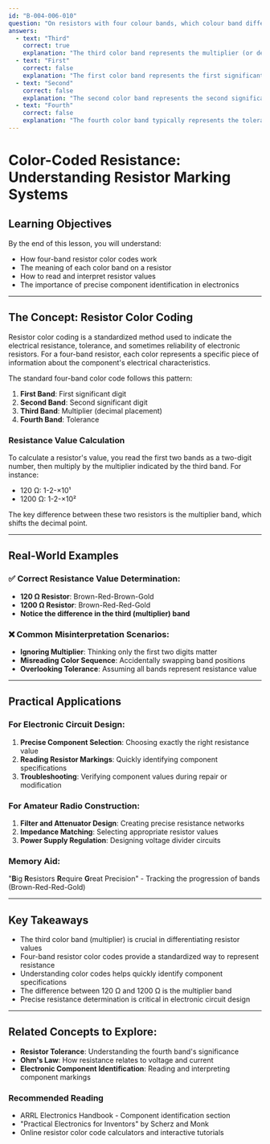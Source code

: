 ```yaml
---
id: "B-004-006-010"
question: "On resistors with four colour bands, which colour band differentiates two resistors rated at 120 ohms and 1200 ohms respectively?"
answers:
  - text: "Third"
    correct: true
    explanation: "The third color band represents the multiplier (or decimal) that determines the final resistance value. In this case, it's the difference between 120 ohms and 1200 ohms, showing how the multiplier band changes the resistor's value by shifting the decimal point."
  - text: "First"
    correct: false
    explanation: "The first color band represents the first significant digit of the resistor's value, which is the same for both 120 and 1200 ohm resistors (1), and thus cannot differentiate between these two resistance values."
  - text: "Second"
    correct: false
    explanation: "The second color band represents the second significant digit of the resistor's value. For 120 ohms and 1200 ohms, this band (2) is identical, so it cannot distinguish between these two resistance values."
  - text: "Fourth"
    correct: false
    explanation: "The fourth color band typically represents the tolerance of the resistor, which indicates the precision of the resistance value. It does not determine the base resistance value and therefore cannot differentiate between 120 and 1200 ohm resistors."
---
```


# Color-Coded Resistance: Understanding Resistor Marking Systems

## Learning Objectives
By the end of this lesson, you will understand:
- How four-band resistor color codes work
- The meaning of each color band on a resistor
- How to read and interpret resistor values
- The importance of precise component identification in electronics

---

## The Concept: Resistor Color Coding

Resistor color coding is a standardized method used to indicate the electrical resistance, tolerance, and sometimes reliability of electronic resistors. For a four-band resistor, each color represents a specific piece of information about the component's electrical characteristics.

The standard four-band color code follows this pattern:
1. **First Band**: First significant digit
2. **Second Band**: Second significant digit
3. **Third Band**: Multiplier (decimal placement)
4. **Fourth Band**: Tolerance

### Resistance Value Calculation

To calculate a resistor's value, you read the first two bands as a two-digit number, then multiply by the multiplier indicated by the third band. For instance:
- 120 Ω: 1-2-×10¹
- 1200 Ω: 1-2-×10²

The key difference between these two resistors is the multiplier band, which shifts the decimal point.

---

## Real-World Examples

### ✅ Correct Resistance Value Determination:
- **120 Ω Resistor**: Brown-Red-Brown-Gold
- **1200 Ω Resistor**: Brown-Red-Red-Gold
- **Notice the difference in the third (multiplier) band**

### ❌ Common Misinterpretation Scenarios:
- **Ignoring Multiplier**: Thinking only the first two digits matter
- **Misreading Color Sequence**: Accidentally swapping band positions
- **Overlooking Tolerance**: Assuming all bands represent resistance value

---

## Practical Applications

### For Electronic Circuit Design:
1. **Precise Component Selection**: Choosing exactly the right resistance value
2. **Reading Resistor Markings**: Quickly identifying component specifications
3. **Troubleshooting**: Verifying component values during repair or modification

### For Amateur Radio Construction:
1. **Filter and Attenuator Design**: Creating precise resistance networks
2. **Impedance Matching**: Selecting appropriate resistor values
3. **Power Supply Regulation**: Designing voltage divider circuits

### Memory Aid:
"**B**ig **R**esistors **R**equire **G**reat Precision" - Tracking the progression of bands (Brown-Red-Red-Gold)

---

## Key Takeaways

- The third color band (multiplier) is crucial in differentiating resistor values
- Four-band resistor color codes provide a standardized way to represent resistance
- Understanding color codes helps quickly identify component specifications
- The difference between 120 Ω and 1200 Ω is the multiplier band
- Precise resistance determination is critical in electronic circuit design

---

## Related Concepts to Explore:
- **Resistor Tolerance**: Understanding the fourth band's significance
- **Ohm's Law**: How resistance relates to voltage and current
- **Electronic Component Identification**: Reading and interpreting component markings

### Recommended Reading
- ARRL Electronics Handbook - Component identification section
- "Practical Electronics for Inventors" by Scherz and Monk
- Online resistor color code calculators and interactive tutorials